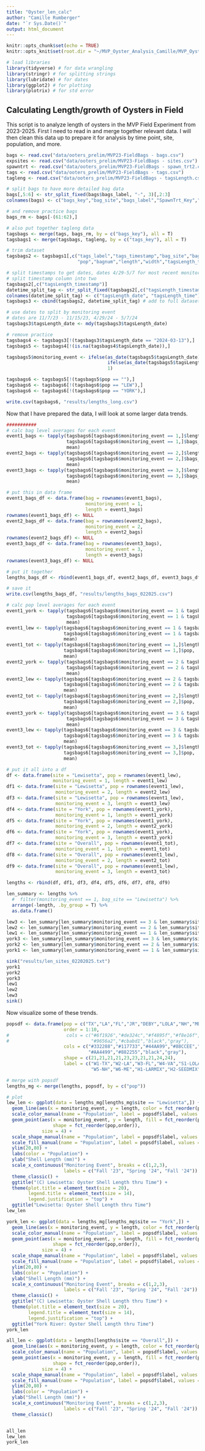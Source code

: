 ```yaml
---
title: "Oyster_len_calc"
author: "Camille Rumberger"
date: "`r Sys.Date()`"
output: html_document
---
```


```r
knitr::opts_chunk$set(echo = TRUE)
knitr::opts_knit$set(root.dir = "~/MVP_Oyster_Analysis_Camille/MVP_Oysters_Analysis_Camille")

# load libraries
library(tidyverse) # for data wrangling
library(stringr) # for splitting strings
library(lubridate) # for dates
library(ggplot2) # for plotting
library(plotrix) # for std error
```

## Calculating Length/growth of Oysters in Field

This script is to analyze length of oysters in the MVP Field Experiment from 2023-2025. First I need to read in and merge together relevant data. I will then clean this data up to prepare it for analysis by time point, site, population, and more.

```r
bags <- read.csv("data/ooters_prelim/MVP23-FieldBags - bags.csv")
expsites <- read.csv("data/ooters_prelim/MVP23-FieldBags - sites.csv")
spawntrt <- read.csv("data/ooters_prelim/MVP23-FieldBags - spawn_trt2.csv")
tags <- read.csv("data/ooters_prelim/MVP23-FieldBags - tags.csv")
tagleng <- read.csv("data/ooters_prelim/MVP23-FieldBags - tagsLength.csv")

# split bags to have more detailed bag data
bags[,5:6] <- str_split_fixed(bags$bags_label, "-", 3)[,2:3]
colnames(bags) <- c("bags_key","bag_site","bags_label","SpawnTrt_Key","pop","bagnum")

# and remove practice bags
bags_rm <- bags[-(61:62),]

# also put together tagleng data
tagsbags <- merge(tags, bags_rm, by = c("bags_key"), all = T)
tagsbags1 <- merge(tagsbags, tagleng, by = c("tags_key"), all = T)

# trim dataset
tagsbags2 <- tagsbags1[,c("tags_label","tags_timestamp","bag_site","bags_label",
                          "pop","bagnum","length","width","tagsLength_timestamp")]

# split timestamps to get dates, dates 4/29-5/7 for most recent monitoring
# split timestamp column into two
tagsbags2[,c("tagsLength_timestamp")]
datetime_split_tag <- str_split_fixed(tagsbags2[,c("tagsLength_timestamp")], " ", 2) # split timestamp
colnames(datetime_split_tag) <- c("tagsLength_date", "tagsLength_time") # name columns
tagsbags3 <- cbind(tagsbags2, datetime_split_tag) # add to full dataset

# use dates to split by monitoring event
# dates are 11/7/23 - 11/15/23, 4/29/24 - 5/7/24
tagsbags3$tagsLength_date <- mdy(tagsbags3$tagsLength_date)

# remove practice
tagsbags4 <- tagsbags3[!(tagsbags3$tagsLength_date == "2024-03-13"),]
tagsbags5 <- tagsbags4[!(is.na(tagsbags4$tagsLength_date)),]

tagsbags5$monitoring_event <- ifelse(as_date(tagsbags5$tagsLength_date) > as_date("2023-11-16"),
                                     ifelse(as_date(tagsbags5$tagsLength_date) > as_date("2024-05-09"), 3, 2),
                                     1)

tagsbags6 <- tagsbags5[!(tagsbags5$pop == ""),]
tagsbags6 <- tagsbags6[!(tagsbags6$pop == "LEW"),]
tagsbags6 <- tagsbags6[!(tagsbags6$pop == "YORK"),]

write.csv(tagsbags6, "results/lengths_long.csv")
```

Now that I have prepared the data, I will look at some larger data trends. 

```r
###########
# calc bag level averages for each event
event1_bags <- tapply(tagsbags6[tagsbags6$monitoring_event == 1,]$length, 
                      tagsbags6[tagsbags6$monitoring_event == 1,]$bags_label,
                      mean)
event2_bags <- tapply(tagsbags6[tagsbags6$monitoring_event == 2,]$length,
                      tagsbags6[tagsbags6$monitoring_event == 2,]$bags_label,
                      mean)
event3_bags <- tapply(tagsbags6[tagsbags6$monitoring_event == 3,]$length,
                      tagsbags6[tagsbags6$monitoring_event == 3,]$bags_label,
                      mean)

# put this in data frame
event1_bags_df <- data.frame(bag = rownames(event1_bags), 
                             monitoring_event = 1, 
                             length = event1_bags)
rownames(event1_bags_df) <- NULL
event2_bags_df <- data.frame(bag = rownames(event2_bags), 
                             monitoring_event = 2, 
                             length = event2_bags)
rownames(event2_bags_df) <- NULL
event3_bags_df <- data.frame(bag = rownames(event3_bags), 
                             monitoring_event = 3, 
                             length = event3_bags)
rownames(event3_bags_df) <- NULL

# put it together
lengths_bags_df <- rbind(event1_bags_df, event2_bags_df, event3_bags_df)

# save it
write.csv(lengths_bags_df, "results/lengths_bags_022025.csv")

# calc pop level averages for each event
event1_york <- tapply(tagsbags6[tagsbags6$monitoring_event == 1 & tagsbags6$bag_site == "YorkRiver",]$length, 
                      tagsbags6[tagsbags6$monitoring_event == 1 & tagsbags6$bag_site == "YorkRiver",]$pop, 
                      mean)
event1_lew <- tapply(tagsbags6[tagsbags6$monitoring_event == 1 & tagsbags6$bag_site == "Lewisetta",]$length, 
                     tagsbags6[tagsbags6$monitoring_event == 1 & tagsbags6$bag_site == "Lewisetta",]$pop, 
                     mean)
event1_tot <- tapply(tagsbags6[tagsbags6$monitoring_event == 1,]$length, 
                     tagsbags6[tagsbags6$monitoring_event == 1,]$pop, 
                     mean)
event2_york <- tapply(tagsbags6[tagsbags6$monitoring_event == 2 & tagsbags6$bag_site == "YorkRiver",]$length, 
                      tagsbags6[tagsbags6$monitoring_event == 2 & tagsbags6$bag_site == "YorkRiver",]$pop, 
                      mean)
event2_lew <- tapply(tagsbags6[tagsbags6$monitoring_event == 2 & tagsbags6$bag_site == "Lewisetta",]$length, 
                     tagsbags6[tagsbags6$monitoring_event == 2 & tagsbags6$bag_site == "Lewisetta",]$pop, 
                     mean)
event2_tot <- tapply(tagsbags6[tagsbags6$monitoring_event == 2,]$length, 
                     tagsbags6[tagsbags6$monitoring_event == 2,]$pop, 
                     mean)
event3_york <- tapply(tagsbags6[tagsbags6$monitoring_event == 3 & tagsbags6$bag_site == "YorkRiver",]$length, 
                      tagsbags6[tagsbags6$monitoring_event == 3 & tagsbags6$bag_site == "YorkRiver",]$pop, 
                      mean)
event3_lew <- tapply(tagsbags6[tagsbags6$monitoring_event == 3 & tagsbags6$bag_site == "Lewisetta",]$length, 
                     tagsbags6[tagsbags6$monitoring_event == 3 & tagsbags6$bag_site == "Lewisetta",]$pop, 
                     mean)
event3_tot <- tapply(tagsbags6[tagsbags6$monitoring_event == 3,]$length, 
                     tagsbags6[tagsbags6$monitoring_event == 3,]$pop, 
                     mean)

# put it all into a df
df <- data.frame(site = "Lewisetta", pop = rownames(event1_lew), 
                 monitoring_event = 1, length = event1_lew)
df1 <- data.frame(site = "Lewisetta", pop = rownames(event1_lew),
                  monitoring_event = 2, length = event2_lew)
df3 <- data.frame(site = "Lewisetta", pop = rownames(event1_lew),
                  monitoring_event = 3, length = event3_lew)
df4 <- data.frame(site = "York", pop = rownames(event1_york), 
                  monitoring_event = 1, length = event1_york)
df5 <- data.frame(site = "York", pop = rownames(event1_york),
                  monitoring_event = 2, length = event2_york)
df6 <- data.frame(site = "York", pop = rownames(event1_york),
                  monitoring_event = 3, length = event3_york)
df7 <- data.frame(site = "Overall", pop = rownames(event1_tot), 
                  monitoring_event = 1, length = event1_tot)
df8 <- data.frame(site = "Overall", pop = rownames(event1_lew),
                  monitoring_event = 2, length = event2_tot)
df9 <- data.frame(site = "Overall", pop = rownames(event1_lew),
                  monitoring_event = 3, length = event3_tot)

lengths <- rbind(df, df1, df3, df4, df5, df6, df7, df8, df9)

len_summary <- lengths %>% 
  #  filter(monitoring_event == 1, bag_site == "Lewisetta") %>%
  arrange(-length, .by_group = T) %>%
  as.data.frame()

lew3 <- len_summary[len_summary$monitoring_event == 3 & len_summary$site == "Lewisetta",]
lew2 <- len_summary[len_summary$monitoring_event == 2 & len_summary$site == "Lewisetta",]
lew1 <- len_summary[len_summary$monitoring_event == 1 & len_summary$site == "Lewisetta",]
york3 <- len_summary[len_summary$monitoring_event == 3 & len_summary$site == "York",]
york2 <- len_summary[len_summary$monitoring_event == 2 & len_summary$site == "York",]
york1 <- len_summary[len_summary$monitoring_event == 1 & len_summary$site == "York",]

sink("results/len_sites_02202025.txt")
york1
york2
york3
lew1
lew2
lew3
sink()
```

Now visualize some of these trends.

```r
popsdf <- data.frame(pop = c("TX","LA","FL","JR","DEBY","LOLA","NH","ME","LARMIX","SEEDMIX"), 
                     order = 1:10, 
#                     cols = c("#6f1926","#de324c","#f4895f","#f8e16f","#95cf92","#369acc",
#                              "#9656a2","#cbabd1","black","gray"),
                     cols = c("#332288","#117733","#44AA99","#88CCEE","#DDCC77","#CC6677",
                              "#AA4499","#882255","black","gray"),
                     shape = c(21,21,21,21,23,23,21,21,24,24),
                     label = c("W1-TX","W2-LA","W3-FL","W4-VA","S1-LOLA","S2-DEBY",
                               "W5-NH","W6-ME","H1-LARMIX","H2-SEEDMIX"))

# merge with popsdf
lengths_mg <- merge(lengths, popsdf, by = c("pop"))

# plot
lew_len <- ggplot(data = lengths_mg[lengths_mg$site == "Lewisetta",]) + 
  geom_line(aes(x = monitoring_event, y = length, color = fct_reorder(pop,order))) + 
  scale_color_manual(name = "Population", label = popsdf$label, values = popsdf$cols)+
  geom_point(aes(x = monitoring_event, y = length, fill = fct_reorder(pop,order), 
                 shape = fct_reorder(pop,order)),
             size = 4) + 
  scale_shape_manual(name = "Population", label = popsdf$label, values = popsdf$shape)+
  scale_fill_manual(name = "Population", label = popsdf$label, values = popsdf$cols)+
  ylim(20,80) + 
  labs(color = "Population") +
  ylab("Shell Length (mm)") +
  scale_x_continuous("Monitoring Event", breaks = c(1,2,3),
                     labels = c("Fall '23", "Spring '24", "Fall '24")) +
  theme_classic() + 
  ggtitle("(C) Lewisetta: Oyster Shell Length thru Time") +
  theme(plot.title = element_text(size = 20), 
        legend.title = element_text(size = 14),
        legend.justification = "top") +
  ggtitle("Lewisetta: Oyster Shell Length thru Time")
lew_len

york_len <- ggplot(data = lengths_mg[lengths_mg$site == "York",]) + 
  geom_line(aes(x = monitoring_event, y = length, color = fct_reorder(pop,order))) + 
  scale_color_manual(name = "Population", label = popsdf$label, values = popsdf$cols)+
  geom_point(aes(x = monitoring_event, y = length, fill = fct_reorder(pop,order), 
                 shape = fct_reorder(pop,order)),
             size = 4) + 
  scale_shape_manual(name = "Population", label = popsdf$label, values = popsdf$shape)+
  scale_fill_manual(name = "Population", label = popsdf$label, values = popsdf$cols)+
  ylim(20,80) + 
  labs(color = "Population") +
  ylab("Shell Length (mm)") +
  scale_x_continuous("Monitoring Event", breaks = c(1,2,3),
                     labels = c("Fall '23", "Spring '24", "Fall '24")) +
  theme_classic() + 
  ggtitle("(C) Lewisetta: Oyster Shell Length thru Time") +
  theme(plot.title = element_text(size = 20), 
        legend.title = element_text(size = 14),
        legend.justification = "top") +
  ggtitle("York River: Oyster Shell Length thru Time")
york_len

all_len <- ggplot(data = lengths[lengths$site == "Overall",]) + 
  geom_line(aes(x = monitoring_event, y = length, color = fct_reorder(pop,order))) + 
  scale_color_manual(name = "Population", label = popsdf$label, values = popsdf$cols)+
  geom_point(aes(x = monitoring_event, y = length, fill = fct_reorder(pop,order), 
                 shape = fct_reorder(pop,order)),
             size = 4) + 
  scale_shape_manual(name = "Population", label = popsdf$label, values = popsdf$shape)+
  scale_fill_manual(name = "Population", label = popsdf$label, values = popsdf$cols)+
  ylim(20,80) + 
  labs(color = "Population") +
  ylab("Shell Length (mm)") +
  scale_x_continuous("Monitoring Event", breaks = c(1,2,3),
                     labels = c("Fall '23", "Spring '24", "Fall '24")) +
  theme_classic()


all_len
lew_len
york_len
```
